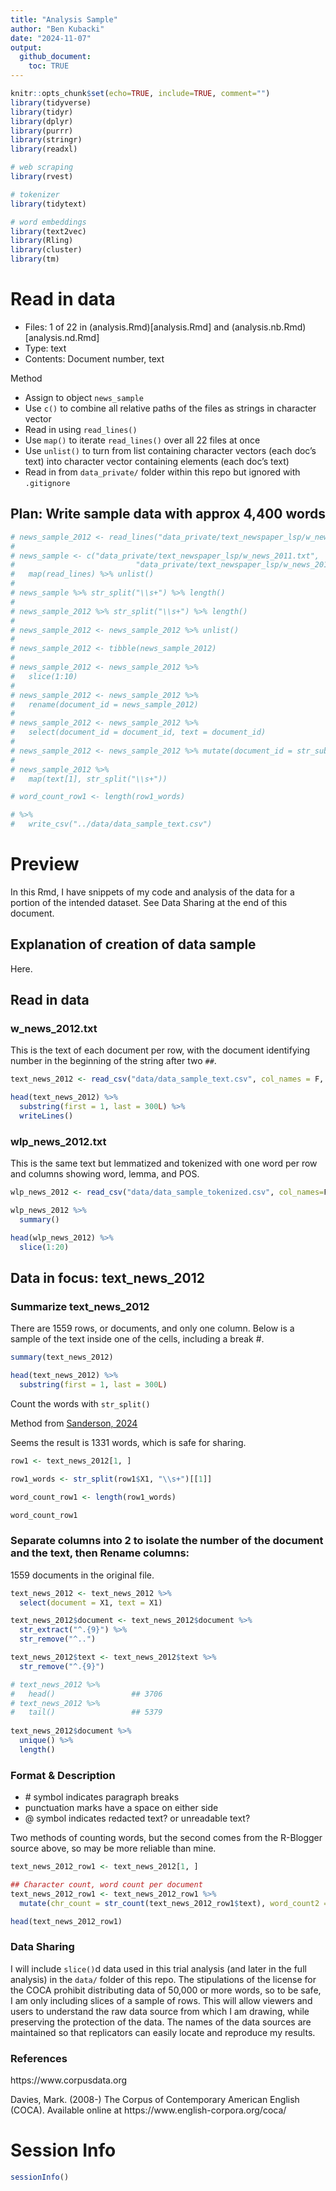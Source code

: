 ```yaml
---
title: "Analysis Sample"
author: "Ben Kubacki"
date: "2024-11-07"
output: 
  github_document:
    toc: TRUE
---
```


```r
knitr::opts_chunk$set(echo=TRUE, include=TRUE, comment="")
library(tidyverse)
library(tidyr)
library(dplyr)
library(purrr)
library(stringr)
library(readxl)

# web scraping
library(rvest)

# tokenizer
library(tidytext)

# word embeddings
library(text2vec)
library(Rling)
library(cluster)
library(tm)

```

# Read in data

- Files: 1 of 22 in (analysis.Rmd)[analysis.Rmd] and (analysis.nb.Rmd)[analysis.nd.Rmd]  
- Type: text  
- Contents: Document number, text   

Method  

- Assign to object `news_sample`  
- Use `c()` to combine all relative paths of the files as strings in character vector  
- Read in using `read_lines()`  
- Use `map()` to iterate `read_lines()` over all 22 files at once  
- Use `unlist()` to turn from list containing character vectors (each doc's text) into character vector containing elements (each doc's text)  
- Read in from `data_private/` folder within this repo but ignored with `.gitignore` 

## Plan: Write sample data with approx 4,400 words

```r

# news_sample_2012 <- read_lines("data_private/text_newspaper_lsp/w_news_2012.txt")
# 
# news_sample <- c("data_private/text_newspaper_lsp/w_news_2011.txt",
#                           "data_private/text_newspaper_lsp/w_news_2012.txt") %>% 
#   map(read_lines) %>% unlist()
# 
# news_sample %>% str_split("\\s+") %>% length()
# 
# news_sample_2012 %>% str_split("\\s+") %>% length()
# 
# news_sample_2012 <- news_sample_2012 %>% unlist()
# 
# news_sample_2012 <- tibble(news_sample_2012)
# 
# news_sample_2012 <- news_sample_2012 %>%
#   slice(1:10) 
# 
# news_sample_2012 <- news_sample_2012 %>% 
#   rename(document_id = news_sample_2012)
# 
# news_sample_2012 <- news_sample_2012 %>% 
#   select(document_id = document_id, text = document_id)
# 
# news_sample_2012 <- news_sample_2012 %>% mutate(document_id = str_sub(document_id, 3,9), text = str_sub(text, start = 10)) 
# 
# news_sample_2012 %>% 
#   map(text[1], str_split("\\s+"))

# word_count_row1 <- length(row1_words)

# %>%
#   write_csv("../data/data_sample_text.csv")

```


# Preview

In this Rmd, I have snippets of my code and analysis of the data for a portion of the intended dataset. See Data Sharing at the end of this document.

## Explanation of creation of data sample

Here.   

## Read in data

### w_news_2012.txt

This is the text of each document per row, with the document identifying number in the beginning of the string after two `##`. 


```r
text_news_2012 <- read_csv("data/data_sample_text.csv", col_names = F, show_col_types = F) 

head(text_news_2012) %>%
  substring(first = 1, last = 300L) %>% 
  writeLines()

```

### wlp_news_2012.txt

This is the same text but lemmatized and tokenized with one word per row and columns showing word, lemma, and POS.

```r
wlp_news_2012 <- read_csv("data/data_sample_tokenized.csv", col_names=F, show_col_types = F) %>% rename(word = X1, lemma = X2, POS = X3)
```


```r
wlp_news_2012 %>% 
  summary()

head(wlp_news_2012) %>%
  slice(1:20)

```


## Data in focus: text_news_2012

### Summarize text_news_2012

There are 1559 rows, or documents, and only one column. Below is a sample of the text inside one of the cells, including a break #.

```r

summary(text_news_2012)

head(text_news_2012) %>%
  substring(first = 1, last = 300L)

```

Count the words with `str_split()` 

Method from [Sanderson, 2024](https://www.r-bloggers.com/2024/05/counting-words-in-a-string-in-r-a-comprehensive-guide/)

Seems the result is 1331 words, which is safe for sharing. 

```r

row1 <- text_news_2012[1, ]

row1_words <- str_split(row1$X1, "\\s+")[[1]]

word_count_row1 <- length(row1_words)

word_count_row1


```


### Separate columns into 2 to isolate the number of the document and the text, then Rename columns:

1559 documents in the original file.

```r
text_news_2012 <- text_news_2012 %>% 
  select(document = X1, text = X1) 

text_news_2012$document <- text_news_2012$document %>% 
  str_extract("^.{9}") %>% 
  str_remove("^..") 

text_news_2012$text <- text_news_2012$text %>% 
  str_remove("^.{9}") 

# text_news_2012 %>% 
#   head()                 ## 3706
# text_news_2012 %>% 
#   tail()                 ## 5379
  
text_news_2012$document %>% 
  unique() %>% 
  length()

```

### Format & Description

- \# symbol indicates paragraph breaks  
- punctuation marks have a space on either side  
- @ symbol indicates redacted text? or unreadable text?  

Two methods of counting words, but the second comes from the R-Blogger source above, so may be more reliable than mine.

```r

text_news_2012_row1 <- text_news_2012[1, ]

## Character count, word count per document
text_news_2012_row1 <- text_news_2012_row1 %>% 
  mutate(chr_count = str_count(text_news_2012_row1$text), word_count2 = str_count(text_news_2012_row1$text, "\\s+"))

head(text_news_2012_row1)

```




### Data Sharing

I will include `slice()`d data used in this trial analysis (and later in the full analysis) in the `data/` folder of this repo. The stipulations of the license for the COCA prohibit distributing data of 50,000 or more words, so to be safe, I am only including slices of a sample of rows. This will allow viewers and users to understand the raw data source from which I am drawing, while preserving the protection of the data. The names of the data sources are maintained so that replicators can easily locate and reproduce my results. 

### References 

https://www.corpusdata.org 

Davies, Mark. (2008-) The Corpus of Contemporary American English (COCA). Available online at https://www.english-corpora.org/coca/

# Session Info

```r
sessionInfo()
```

